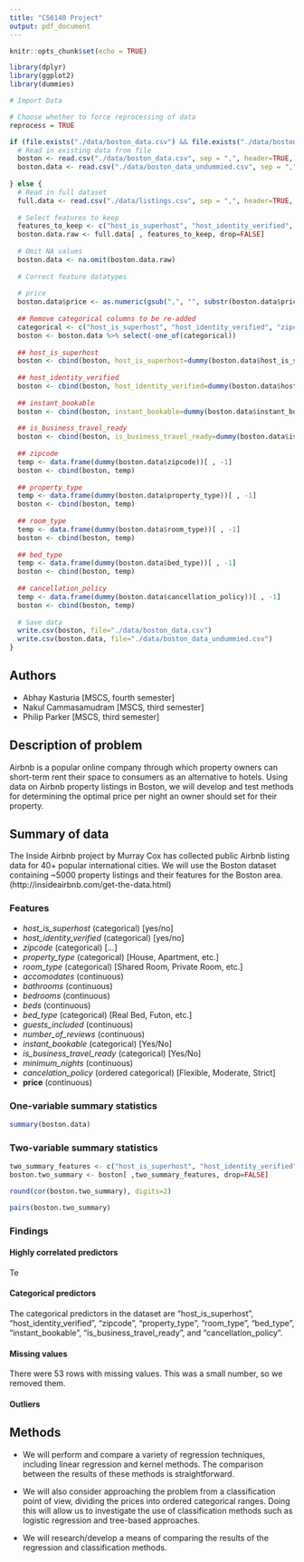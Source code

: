 ```yaml
---
title: "CS6140 Project"
output: pdf_document
---
```


```r
knitr::opts_chunk$set(echo = TRUE)

library(dplyr)
library(ggplot2)
library(dummies)
```

```r
# Import Data

# Choose whether to force reprocessing of data
reprocess = TRUE

if (file.exists("./data/boston_data.csv") && file.exists("./data/boston_data_undummied.csv") && !reprocess) {
  # Read in existing data from file
  boston <- read.csv("./data/boston_data.csv", sep = ",", header=TRUE, na.strings=c("", " ", "NA"))
  boston.data <- read.csv("./data/boston_data_undummied.csv", sep = ",", header=TRUE, na.strings=c("", " ", "NA"))
  
} else {
  # Read in full dataset
  full.data <- read.csv("./data/listings.csv", sep = ",", header=TRUE, na.strings=c("", " ", "NA"))
  
  # Select features to keep
  features_to_keep <- c("host_is_superhost", "host_identity_verified", "zipcode", "property_type", "room_type", "accommodates", "bathrooms", "bedrooms", "beds", "bed_type", "price", "guests_included", "minimum_nights", "number_of_reviews", "instant_bookable", "is_business_travel_ready", "cancellation_policy")
  boston.data.raw <- full.data[ , features_to_keep, drop=FALSE]
  
  # Omit NA values
  boston.data <- na.omit(boston.data.raw)
  
  # Correct feature datatypes
  
  # price
  boston.data$price <- as.numeric(gsub(",", "", substr(boston.data$price, 2, length(boston.data$price) - 1)))
  
  ## Remove categorical columns to be re-added
  categorical <- c("host_is_superhost", "host_identity_verified", "zipcode", "property_type", "room_type", "bed_type", "instant_bookable", "is_business_travel_ready", "cancellation_policy")
  boston <- boston.data %>% select(-one_of(categorical))
  
  ## host_is_superhost
  boston <- cbind(boston, host_is_superhost=dummy(boston.data$host_is_superhost, sep="_")[ , -1])
  
  ## host_identity_verified
  boston <- cbind(boston, host_identity_verified=dummy(boston.data$host_identity_verified, sep="_")[ , -1])
  
  ## instant_bookable
  boston <- cbind(boston, instant_bookable=dummy(boston.data$instant_bookable, sep="_")[ , -1])
  
  ## is_business_travel_ready
  boston <- cbind(boston, is_business_travel_ready=dummy(boston.data$is_business_travel_ready, sep="_")[ , -1])
  
  ## zipcode
  temp <- data.frame(dummy(boston.data$zipcode))[ , -1]
  boston <- cbind(boston, temp)
  
  ## property_type
  temp <- data.frame(dummy(boston.data$property_type))[ , -1]
  boston <- cbind(boston, temp)
  
  ## room_type
  temp <- data.frame(dummy(boston.data$room_type))[ , -1]
  boston <- cbind(boston, temp)
  
  ## bed_type
  temp <- data.frame(dummy(boston.data$bed_type))[ , -1]
  boston <- cbind(boston, temp)
  
  ## cancellation_policy
  temp <- data.frame(dummy(boston.data$cancellation_policy))[ , -1]
  boston <- cbind(boston, temp)
  
  # Save data
  write.csv(boston, file="./data/boston_data.csv")
  write.csv(boston.data, file="./data/boston_data_undummied.csv")
}
```


## Authors
- Abhay Kasturia [MSCS, fourth semester]
- Nakul Cammasamudram [MSCS, third semester]
- Philip Parker [MSCS, third semester]


## Description of problem

Airbnb is a popular online company through which property owners can short-term rent their space to consumers as an alternative to hotels. Using data on Airbnb property listings in Boston, we will develop and test methods for determining the optimal price per night an owner should set for their property.

## Summary of data

The Inside Airbnb project by Murray Cox has collected public Airbnb listing data for 40+ popular international cities. We will use the Boston dataset containing ~5000 property listings and their features for the Boston area. (http://insideairbnb.com/get-the-data.html)

### Features
- *host_is_superhost* (categorical) [yes/no]
- *host_identity_verified* (categorical) [yes/no]
- *zipcode* (categorical) [...]
- *property_type* (categorical) [House, Apartment, etc.]
- *room_type* (categorical) [Shared Room, Private Room, etc.]
- *accomodates* (continuous)
- *bathrooms* (continuous)
- *bedrooms* (continuous)
- *beds* (continuous)
- *bed_type* (categorical) [Real Bed, Futon, etc.]
- *guests_included* (continuous)
- *number_of_reviews* (continuous)
- *instant_bookable* (categorical) [Yes/No]
- *is_business_travel_ready* (categorical) [Yes/No]
- *minimum_nights* (continuous)
- *cancelation_policy* (ordered categorical) [Flexible, Moderate, Strict]
- **price** (continuous) 

### One-variable summary statistics
```r
summary(boston.data)
```


### Two-variable summary statistics
```r
two_summary_features <- c("host_is_superhost", "host_identity_verified", "accommodates", "bathrooms", "bedrooms", "beds", "price", "guests_included", "minimum_nights", "number_of_reviews", "instant_bookable", "is_business_travel_ready")
boston.two_summary <- boston[ ,two_summary_features, drop=FALSE]
```

```r
round(cor(boston.two_summary), digits=2)
```

```r
pairs(boston.two_summary)
```

### Findings
#### Highly correlated predictors

Te


#### Categorical predictors

The categorical predictors in the dataset are "host_is_superhost", "host_identity_verified", "zipcode", "property_type", "room_type", "bed_type", "instant_bookable", "is_business_travel_ready", and "cancellation_policy".


#### Missing values

There were 53 rows with missing values. This was a small number, so we removed them.

#### Outliers
 

## Methods
- We will perform and compare a variety of regression techniques, including linear regression and kernel methods. The comparison between the results of these methods is straightforward.

- We will also consider approaching the problem from a classification point of view, dividing the prices into ordered categorical ranges. Doing this will allow us to investigate the use of classification methods such as logistic regression and tree-based approaches.

- We will research/develop a means of comparing the results of the regression and classification methods.




